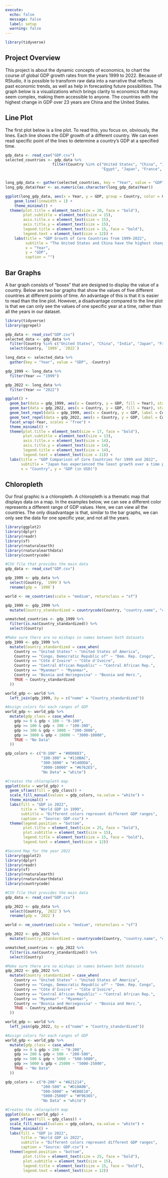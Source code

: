 ```yaml
---
execute: 
  echo: false
  message: false
  label: setup
  warning: false
---
```



```r
library(tidyverse)
```

## Project Overview ##
This project is about the dynamic concepts of economics, to chart the course of global GDP growth rates from the years 1999 to 2022. Because of RStudio, it is possible to  transform raw data into a narrative that reflects past economic trends, as well as help in forecasting future possibilities. The graph below is a visualizations which brings clarity to economics that may seem complex, making them accessible to anyone. The countries with the highest change in GDP over 23 years are China and the United States.

## Line Plot ##
The first plot below is a line plot. To read this, you focus on, obviously, the lines. Each line shows the GDP growth of a different country. We can even read specific point of the lines to determine a country's GDP at a specified time.
```r
gdp_data <- read_csv("GDP.csv")
selected_countries <- gdp_data %>%
                     filter(Country %in% c("United States", "China", "India", "Germany", "Indonesia",
                                           "Egypt", "Japan", "France", "United Kingdom", "Canada"))


long_gdp_data <- gather(selected_countries, key = "Year", value = "GDP", -Country)
long_gdp_data$Year <- as.numeric(as.character(long_gdp_data$Year))

ggplot(long_gdp_data, aes(x = Year, y = GDP, group = Country, color = Country)) +
    geom_line(linewidth = 1) +
    theme_minimal() +
  theme(plot.title = element_text(size = 20, face = "bold"),
        plot.subtitle = element_text(size = 15),
        axis.title.x = element_text(size = 15),
        axis.title.y = element_text(size = 15),
        legend.title = element_text(size = 15, face = "bold"),
        legend.text = element_text(size = 12)) +
    labs(title = "GDP Growth of Core Countries from 1999-2022",
         subtitle = "The United States and China have the highest change in GDP",
         x = "Year",
         y = "GDP", 
         caption = "")
```



## Bar Graphs ##
A bar graph consists of "boxes" that are designed to display the value of a country. Below are two bar graphs that show the values of five different countries at different points of time. An advantage of this is that it is easier to read than the line plot. However, a disadvantage compared to the line plot is that we can only see the values of one specific year at a time, rather than all the years in our dataset.
```r
library(tidyverse)
library(ggrepel)

gdp_data <- read_csv("GDP.csv") 
selected_data <- gdp_data %>%
  filter(Country %in% c("United States", "China", "India", "Japan", "France")) %>%
  select(Country, `1999`, `2022`)

long_data <- selected_data %>%
  gather(key = "Year", value = "GDP", -Country)

gdp_1999 <- long_data %>%
  filter(Year == "1999")

gdp_2022 <- long_data %>%
  filter(Year == "2022")

ggplot() +
  geom_bar(data = gdp_1999, aes(x = Country, y = GDP, fill = Year), stat = "identity", position = "dodge") +
  geom_bar(data = gdp_2022, aes(x = Country, y = GDP, fill = Year), stat = "identity", position = "dodge") +
  geom_text_repel(data = gdp_1999, aes(x = Country, y = GDP, label = Country), nudge_y = 500) +
  geom_text_repel(data = gdp_2022, aes(x = Country, y = GDP, label = Country), nudge_y = 500) +
  facet_wrap(~Year, scales = "free") +
  theme_minimal() +
  theme(plot.title = element_text(size = 17, face = "bold"), 
        plot.subtitle = element_text(size = 13), 
        axis.title.x = element_text(size = 14), 
        axis.title.y = element_text(size = 14), 
        legend.title = element_text(size = 14), 
        legend.text = element_text(size = 11)) +
  labs(title = "GDP Comparison of Core Countries for 1999 and 2022", 
       subtitle = "Japan has experienced the least growth over a time period of 23 years.",
       x = "Country", y = "GDP (in USD)")

```



## Chloropleth ##
Our final graphic is a chloropleth. A chloropleth is a thematic map that displays data on a map. In the examples below, we can see a different color represents a different range of GDP values. Here, we can view all the countries. The only disadvantage is that, similar to the bar graphs, we can only see the data for one specific year, and not all the years.
```r
library(ggplot2)
library(dplyr)
library(readr)
library(sf)
library(rnaturalearth)
library(rnaturalearthdata)
library(countrycode)

#CSV file that provides the main data
gdp_data <- read_csv("GDP.csv")

gdp_1999 <- gdp_data %>%
  select(Country, `1999`) %>%
  rename(gdp = `1999`)

world <- ne_countries(scale = "medium", returnclass = "sf")

gdp_1999 <- gdp_1999 %>%
  mutate(Country_standardized = countrycode(Country, "country.name", "country.name"))

unmatched_countries <- gdp_1999 %>%
  filter(is.na(Country_standardized)) %>%
  select(Country)

#Make sure there are no mishaps in names between both datasets
gdp_1999 <- gdp_1999 %>%
  mutate(Country_standardized = case_when(
    Country == "United States" ~ "United States of America",
    Country == "Congo, Democratic Republic of" ~ "Dem. Rep. Congo",
    Country == "Côte d'Ivoire" ~ "Côte d'Ivoire",
    Country == "Central African Republic" ~ "Central African Rep.",
    Country == "Myanmar" ~ "Myanmar",
    Country == "Bosnia and Herzegovina" ~ "Bosnia and Herz.", 
    TRUE ~ Country_standardized
  ))

world_gdp <- world %>%
  left_join(gdp_1999, by = c("name" = "Country_standardized"))

#Assign colors for each ranges of GDP
world_gdp <- world_gdp %>%
  mutate(gdp_class = case_when(
    gdp >= 0 & gdp < 100 ~ "0-100",
    gdp >= 100 & gdp < 300 ~ "100-300",
    gdp >= 300 & gdp < 3000 ~ "300-3000",
    gdp >= 3000 & gdp < 10000 ~ "3000-10000",
    TRUE ~ "No Data"
  ))

gdp_colors <- c("0-100" = "#0D0883", 
                "100-300" = "#110BAC", 
                "300-3000" = "#140DDA", 
                "3000-10000" = "#6762E5", 
                "No Data" = "white")

#Creates the chloropleth map
ggplot(data = world_gdp) +
  geom_sf(aes(fill = gdp_class)) +
  scale_fill_manual(values = gdp_colors, na.value = "white") +
  theme_minimal() +
  labs(fill = "GDP in 2022", 
       title = "World GDP in 1999",
       subtitle = "Different colors represent different GDP ranges",
       caption = "Source: GDP.csv") +
  theme(legend.position = "bottom", 
        plot.title = element_text(size = 25, face = "bold"), 
        plot.subtitle = element_text(size = 15),
        legend.title = element_text(size = 15, face = "bold"),
        legend.text = element_text(size = 12))
```





```r
#Second Map for the year 2022
library(ggplot2)
library(dplyr)
library(readr)
library(sf)
library(rnaturalearth)
library(rnaturalearthdata)
library(countrycode)

#CSV file that provides the main data
gdp_data <- read_csv("GDP.csv")

gdp_2022 <- gdp_data %>%
  select(Country, `2022`) %>%
  rename(gdp = `2022`)

world <- ne_countries(scale = "medium", returnclass = "sf")

gdp_2022 <- gdp_2022 %>%
  mutate(Country_standardized = countrycode(Country, "country.name", "country.name"))

unmatched_countries <- gdp_2022 %>%
  filter(is.na(Country_standardized)) %>%
  select(Country)

#Make sure there are no mishaps in names between both datasets
gdp_2022 <- gdp_2022 %>%
  mutate(Country_standardized = case_when(
    Country == "United States" ~ "United States of America",
    Country == "Congo, Democratic Republic of" ~ "Dem. Rep. Congo",
    Country == "Côte d'Ivoire" ~ "Côte d'Ivoire",
    Country == "Central African Republic" ~ "Central African Rep.",
    Country == "Myanmar" ~ "Myanmar",
    Country == "Bosnia and Herzegovina" ~ "Bosnia and Herz.", 
    TRUE ~ Country_standardized
  ))

world_gdp <- world %>%
  left_join(gdp_2022, by = c("name" = "Country_standardized"))

#Assign colors for each ranges of GDP
world_gdp <- world_gdp %>%
  mutate(gdp_class = case_when(
    gdp >= 0 & gdp < 200 ~ "0-200",
    gdp >= 200 & gdp < 500 ~ "200-500",
    gdp >= 500 & gdp < 5000 ~ "500-5000",
    gdp >= 5000 & gdp < 25000 ~ "5000-25000",
    TRUE ~ "No Data"
  ))

gdp_colors <- c("0-200" = "#A21214", 
                "200-500" = "#D10A0B", 
                "500-5000" = "#EB0E10", 
                "5000-25000" = "#F96365", 
                "No Data" = "white")

#Creates the chloropleth map
ggplot(data = world_gdp) +
  geom_sf(aes(fill = gdp_class)) +
  scale_fill_manual(values = gdp_colors, na.value = "white") +
  theme_minimal() +
  labs(fill = "GDP in 2022", 
       title = "World GDP in 2022",
       subtitle = "Different colors represent different GDP ranges",
       caption = "Source: GDP.csv") +
  theme(legend.position = "bottom", 
        plot.title = element_text(size = 25, face = "bold"), 
        plot.subtitle = element_text(size = 15),
        legend.title = element_text(size = 15, face = "bold"),
        legend.text = element_text(size = 12))
```


